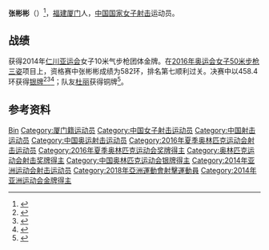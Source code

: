 {{otheruses|张彬彬 (消歧义)}}
{{Infobox sportsperson
 |           name = 张彬彬
 |          image = 
 |      imagesize = 
 |        caption = 
 |    nationality = 中国
 |          sport = [[射击运动|射击]]
 |          event = 
 |     birth_date = {{Birth date and age|1989|02|23|df=yes}}
 |    birth_place = [[厦门|厦门]]
 |         height = 1.64 m
 |         weight = 55 kg
 |        country = {{flag|China}}
 |             pb = 
 |    show-medals = 
 | medaltemplates = 
}}
'''张彬彬'''（{{bd|1989年|2月23日||}}）<ref>{{cite web |url=https://www.rio2016.com/en/athlete/binbin-zhang |title=Binbin Zhang |publisher=Rio 2016 |accessdate=11 August 2016 |archive-date=2016-08-06 |archive-url=https://web.archive.org/web/20160806075910/https://www.rio2016.com/en/athlete/binbin-zhang |dead-url=no }}</ref>，[[福建|福建]][[厦门|厦门]]人，[[中国国家射击队|中国国家女子射击]]运动员。

== 战绩 ==
获得2014年[[仁川亚运会|仁川亚运会]]女子10米气步枪团体金牌。在[[2016年奥运会|2016年奥运会]][[2016年夏季奧林匹克運動會射擊女子50公尺步槍三姿比賽|女子50米步枪三姿]]项目上，资格赛中张彬彬成绩为582环，排名第七顺利过关。决赛中以458.4环获得[[银牌|银牌]]<ref>{{cite news |title=女子步枪三姿-张彬彬0.2环之差遗憾摘银 杜丽铜牌_手机凤凰网 |url=http://inews.ifeng.com/49761352/news.shtml?&back |accessdate=2021-08-09 |work=凤凰网 |agency=凤凰网 |archive-date=2021-08-09 |archive-url=https://web.archive.org/web/20210809070056/http://inews.ifeng.com/49761352/news.shtml?&back |dead-url=no }}</ref><ref>{{cite news |title=50米三姿张彬彬摘银杜丽铜牌 德国选手夺冠 _荔枝网 |url=http://news.jstv.com/a/20160811/1470930939904.shtml |accessdate=2021-08-09 |work=荔枝新闻 |agency=荔枝网 |archive-date=2021-08-09 |archive-url=https://web.archive.org/web/20210809070059/http://news.jstv.com/a/20160811/1470930939904.shtml |dead-url=no }}</ref><ref>{{cite news |title=步枪三姿中国双姝冲金失败 张彬彬银牌杜丽夺铜 |url=https://sports.huanqiu.com/article/9CaKrnJX0Bt |accessdate=2021-08-09 |work=环球网 |agency=环球网 |archive-date=2021-08-09 |archive-url=https://web.archive.org/web/20210809070059/https://sports.huanqiu.com/article/9CaKrnJX0Bt |dead-url=no }}</ref>；队友[[杜丽|杜丽]]获得铜牌<ref>{{cite news |title=【里约速递】马龙加冕大满贯 杜丽宣布卸枪退役 |url=https://china.huanqiu.com/article/9CaKrnJX1cj |accessdate=2021-08-09 |work=环球网 |agency=环球网 |archive-date=2021-08-09 |archive-url=https://web.archive.org/web/20210809070759/https://china.huanqiu.com/article/9CaKrnJX1cj |dead-url=no }}</ref>。

== 参考资料 ==
{{reflist}}

{{Authority control}}
{{DEFAULTSORT:Zhang张}}
[[Category:张姓|Bin]]
[[Category:厦门籍运动员|Category:厦门籍运动员]]
[[Category:中国女子射击运动员|Category:中国女子射击运动员]]
[[Category:中国射击运动员|Category:中国射击运动员]]
[[Category:中国奥运射击运动员|Category:中国奥运射击运动员]]
[[Category:2016年夏季奥林匹克运动会射击运动员|Category:2016年夏季奥林匹克运动会射击运动员]]
[[Category:2016年夏季奥林匹克运动会奖牌得主|Category:2016年夏季奥林匹克运动会奖牌得主]]
[[Category:奥林匹克运动会射击奖牌得主|Category:奥林匹克运动会射击奖牌得主]]
[[Category:中国奥林匹克运动会银牌得主|Category:中国奥林匹克运动会银牌得主]]
[[Category:2014年亚洲运动会射击运动员|Category:2014年亚洲运动会射击运动员]]
[[Category:2018年亞洲運動會射擊運動員|Category:2018年亞洲運動會射擊運動員]]
[[Category:2014年亚洲运动会金牌得主|Category:2014年亚洲运动会金牌得主]]